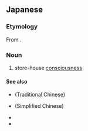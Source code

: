 ==Japanese==
{{ja-kanjitab}}

===Etymology===
From {{etyl|sa|ja|sort=あらやしき}} {{m|sa|आलयविज्ञान|tr=ālayavijñāna}}.

===Noun===
{{ja-noun|あらやしき}}

# {{lb|ja|sort=あらやしき|Buddhism}} store-house [[consciousness]]

====See also====
* {{l|cmn|阿賴耶識}} (Traditional Chinese)
* {{l|cmn|阿赖耶识}} (Simplified Chinese)
* {{pedialite|lang=ja}}
* {{pedialite|Eight Consciousnesses}}